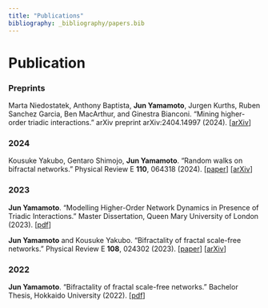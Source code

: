 ```yaml
---
title: "Publications"
bibliography: _bibliography/papers.bib
---
```


# Publication

### Preprints

Marta Niedostatek, Anthony Baptista, **Jun Yamamoto**, Jurgen Kurths,
Ruben Sanchez Garcia, Ben MacArthur, and Ginestra Bianconi. “Mining
higher-order triadic interactions.” arXiv preprint arXiv:2404.14997
(2024). \[[arXiv](https://doi.org/10.48550/arXiv.2404.14997)\]

### 2024

Kousuke Yakubo, Gentaro Shimojo, **Jun Yamamoto**. “Random walks on
bifractal networks.” Physical Review E **110**, 064318 (2024).
\[[paper](https://doi.org/10.1103/PhysRevE.110.064318)\]
\[[arXiv](https://doi.org/10.48550/arXiv.2407.16183)\]

### 2023

**Jun Yamamoto**. “Modelling Higher-Order Network Dynamics in Presence
of Triadic Interactions.” Master Dissertation, Queen Mary University of
London (2023). \[[pdf](./assets/files/thesis/MSc_dissertation.pdf)\]

**Jun Yamamoto** and Kousuke Yakubo. “Bifractality of fractal scale-free
networks.” Physical Review E **108**, 024302 (2023).
\[[paper](https://doi.org/10.1103/PhysRevE.108.024302)\]
\[[arXiv](https://doi.org/10.48550/arXiv.2304.13438)\]

### 2022

**Jun Yamamoto**. “Bifractality of fractal scale-free networks.”
Bachelor Thesis, Hokkaido University (2022).
\[[pdf](./assets/files/thesis/BEng_thesis.pdf)\]